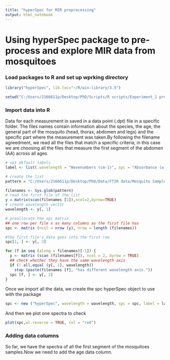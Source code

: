 ---
title: "hyperSpec for MIR preprocessing"
output: html_notebook
---

# Using hyperSpec package to pre-process and explore MIR data from mosquitoes

### Load packages to R and set up wprking directory

```{r}
library("hyperSpec", lib.loc="~/R/win-library/3.5")
```
```{r}
setwd("C:/Users/2166611p/Desktop/PhD/Scripts/R scripts/Experiment_1 preprocessing")
```

### Import data into R

Data for each measurement in saved in a data point (.dpt) file in a specific folder. The files names contain information about the species, the age, the general part of the mosquito (head, thorax, abdomen and legs) and the specific part where the measurement was taken.By following the filename agreedment, we read all the files that match a specific criteria, in this case we are choosing all the files that measure the first segment of the abdomen (AA) across all ages

```{r}
# set default labels
label <- list(.wavelength = "Wavenumbers (cm-1)", spc = "Absorbance (a.u)") #needs to be resolved

# create the list
pattern = "C:/Users/2166611p/Desktop/PhD/Data/FTIR data/Mosquito Samples/RAW_FTIR_Experiment_1/*?D-AB-AA.dpt"

filenames <- Sys.glob(pattern)
# read the first file of the list
y = matrix(scan(filenames [1]),ncol=2,byrow=TRUE)
# create wavelength vector
wavelength <- y[, 1]

# preallocate the spc matrix
## one row per file x as many columns as the first file has
spc <- matrix (ncol = nrow (y), nrow = length (filenames))

#the first file's data goes into the first row
spc[1, ] <- y[, 2]

for (f in seq (along = filenames)[-1]) {
  y <- matrix (scan (filenames[f]), ncol = 2, byrow = TRUE)
  ## check whether they have the same wavelength axis
  if (! all.equal (y[, 1], wavelength))
    stop (paste(filenames [f], "has different wavelength axis."))
  spc [f, ] <- y[, 2]
}
```

Once we import all the data, we create the spc hyperSpec object to use with the package

```{r}
spc <- new ("hyperSpec", wavelength = wavelength, spc = spc, label = label)
```

And then we plot one spectra to check

```{r}

plot(spc,wl.reverse = TRUE, col = "red")
```

### Adding data columns
So far, we have the spectra of all the first segment of the mosquitoes samples.Now we need to add the age data column.

```{r}

```


